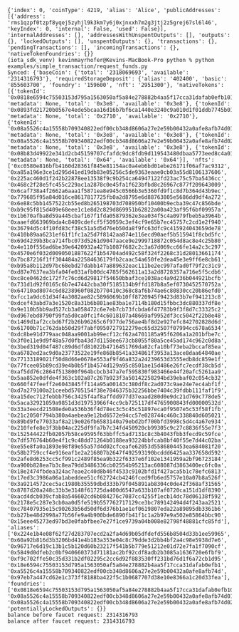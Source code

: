 ```plaintext
{'index': 0, 'coinType': 4219, 'alias': 'Alice', 'publicAddresses': [{'address': 'rms1qzpf0tzpf8yqej5zyhjl9k3km7y6j0xjnxxh7m2g3jtj2z5grej67sl6l46', 'keyIndex': 0, 'internal': False, 'used': False}], 'internalAddresses': [], 'addressesWithUnspentOutputs': [], 'outputs': {}, 'lockedOutputs': [], 'unspentOutputs': {}, 'transactions': {}, 'pendingTransactions': [], 'incomingTransactions': {}, 'nativeTokenFoundries': {}}
(iota_sdk_venv) kevinmayrhofer@Kevins-MacBook-Pro python % python examples/simple_transaction/request_funds.py
Synced: {'baseCoin': {'total': '2318069693', 'available': '2314316793'}, 'requiredStorageDeposit': {'alias': '402400', 'basic': '855603700', 'foundry': '159600', 'nft': '2951300'}, 'nativeTokens': [{'tokenId': '0x0818e6594c75503153d795a1563050af5a84e278882b4aa5f17cca31dafab0efb10100000000', 'metadata': None, 'total': '0x3e8', 'available': '0x3e8'}, {'tokenId': '0x0893fd21720b0567e4ede5bcaa16d16b7bf6ca1440e3240c9a010d1f01ddb7745b0100000000', 'metadata': None, 'total': '0x2710', 'available': '0x2710'}, {'tokenId': '0x08a5526c4a15558b709340822edf00cb348d8606a27e2e59b00432a0afe8afb74d0100000000', 'metadata': None, 'total': '0x3e8', 'available': '0x3e8'}, {'tokenId': '0x08a5526c4a15558b709340822edf00cb348d8606a27e2e59b00432a0afe8afb74d0200000000', 'metadata': None, 'total': '0x3e8', 'available': '0x3e8'}, {'tokenId': '0x08b83d49922e341d2cb45159707cfafdc9dc8fdb9d119543480dbaa5773eed8c4a0100000000', 'metadata': None, 'total': '0x64', 'available': '0x64'}], 'nfts': ['0xc0580e816bfb4160d28361f845e81154ac0a4eb6bd01ebe26171f06af7ac9312', '0xa85a196e3ce1d295d41ed19db83e05256c5de9363eaae0cb03a55d8106137606', '0x225ac460d1f242b22878ee13538f9c9b254ca64947122fd23ac75c57ba5436cc', '0x468c2f28e5fc455c229ac1a2878c0e45fa1f623bfbd8c26967c877f209643009', '0x6caf738a4f2662a6aaa1f5871ea8e945c0566b3e5360fd9f1c8d7b364d43b9ec', '0x779685f95a84d016ce8617817725fb0a2d8795e6d88763805e5686dd9df4a272', '0x6e88c5bb1457522cb55ed8b265198703d708950bf10400b9ecba39c47c856bde', '0xb9c95f815d409e68eee1c1e8d2c829d869951b62822a00a423af95f6bf09957a', '0x1b670afba8d59a445cbaf167f1fda05879362e3ea034f5c4a0979fbeb5a3964b', '0xaaefd663969bda4c8409cdefcf5f50959c3ef4cf9e65b7ec45757c2cd1e2f940', '0x36794d5c4f10fd83cf38c51a5d5d76eb50da8f9fc63dfc9c415924043659de78', '0x410b89aa6231ef61f1fc1a25d7f8142aa874e116ecd90aef5b515941f8cbd5fc', '0x69d4239b3bca714fbc073d5261d9047aace9e2999718872c054d8ac8e4c25b80', '0x4e110f556ad6be39e6420932a427b1087f682c2c3a67d069cc66fe14a2c3c297', '0x4570e6f032d0090501887622f1b54704ad492c58f324f2268c31d28013661174', '0x7bc87216f1ff304484a22584636179fb2caac54a650fe2dea45e3e9ff6e8cb61', '0xb95a8b112d97bc68ebd27dabb147a889632eac111be2ec997afad0f79f2c31c9', '0xd87e7637ea3bfa04fe031afb00dc4785f562611a13a2d8728357a716e5f5cdb6', '0xc8ce0462dc172f7c76cd6d29817f54650bbaf3ce1038ac4a9d236b044921bcfb', '0x731d1d92f0165c6b7e47442cba30f5185134b9ffd187b8a5ef0730452570752a', '0x64710ad8074c6d8238960f082b770410c368c8af6b74ae6c80830cc20b86efd0', '0xfcc1a9dc61d34f4a3082ae82c5896069b10ff8720945f9423d83b7ef941213c8', '0xdcef43abd7a3e1520c8a31b6b801ae83ba1e7114b180d15fbbc3dc880337df8e', '0x9e110b5bb9ad527cb3a058472c6e7eb7cb73fcbda6f47783b9f3f8d7c33325c2', '0xd967ebd8790f99fa5d0ca0fc1f4c6018107a48669af9952df3cc5042f22b8e48', '0x1469d1af2ccbd67f2b26b96265c6f977de756ae4bf8d2e927efc842702828d6d', '0x61700b71c762dab50d29f7abf0950727912279ec65d32507f07994cc678a6534', '0xdc8be91d779aac048aa9001ab99ecf12cf62a4701185a95f6206a1a201bfbe7c', '0x3f0e11e9d9f48a57d0fba43d7d1158ee673cb8055f80a5ce45ad174c962c0d8a', '0x3bed319d04f487c89d6dfd81022b4716451769da82cfa10bf73eba2bccaf85ea', '0xa6782ed2ac9d0a23773522e19fe868b8541a334861f3953a13ace8daa64840ae', '0x77133189021f50d8d66e0678e553af9f46a832a24239653d3555edb8dc859e1f', '0x77fcee05b89cd39e4b0b5f1b4574d129a95c8501ae15d486e26fc7ecdf38cb5d', '0xaf5dd76c2864f513800f964bcbcb347a7ef595830f983466e44f20afc5261aa9', '0x5aa852e0dfde4f363c102a87c267b923f3a50142258294bd39ebaf02c054cb32', '0x660f47feeff2e6043845ff114a95a00143c380df8c2ad073c9ae24e7ec4abf1f', '0xd7a279100a21ceebd5705154f38e7846375b32256bbe7404c39fdbb111faf1f9', '0xa15dec712febbb756c3425f4af8affdd977d37eaad280d0e9dc21d769c778de5', '0x5aca32921059a9851d3d19753966f4cc9cb725117df4765900843fd00000532d', '0x33a3eecd21508ede0a536b36f4d78ec3c5c45c51897eca0f9507e5c53f58f1fb', '0x21c2050f794b380a4aebea9e12bd6572e94cc57e028744c460c338840d605021', '0x89bd9fe77033af8a219e026fb6583140a79ebd2bf700bfd3998c5d4c4a67e934', '0x210fefe8e3f3bb04ac225df9fa7b7c34fd450920cb99305c9c27c8836f55e7f3', '0x152544422fb02057b58ce9595f63bbffc5ad7131c8c3b4043fbb3fecd9c59fce', '0x7df576764b60e4f1c9c48dd71264b0188ea93224bbfcab8bf40f55e7d44c02ba', '0xe55e8fa0a1893e98f89e55a57d4d02cfceafe62053d5586804453ea684081f20', '0x58b2759ccf4e916eaf1e2a216807b2647f492593190bcddd6425aa337658d592', '0x2afe8d6253cc5cf991c2489f85ea9b322f6337e6f102e1341959a2bf96723184', '0xa900b828ea7b3c8ea79dd3486336cb02554b95213ac608087d3863400ec6fc0a', '0x18e2474fbdea324ac7eae2c40d8b46f4533c9102bfd1f427aca5b1c78efc6813', '0x17ed3c3986a06a1abeddee51cf62724cb4246fced9fb6ed5757e10a07b8a526f', '0x3a9214572cec5ac1980b35559dbd333b79f045891ab8304c0de42f368af31565', '0x8787d20a248c33b3e3148f61725da400d6547a633b107af0720ca151d1df8390', '0xacd4dcb039cfab8a546602cd6b084276c7087cc4255f1ecb14dc78d06138f592', '0x2178e5c287e3cb0aa0d5fe519b557762717129ce3bc789142494d4f243aa2521', '0xc78407935e15c90263b56d50df6d376b1ae1ef0619807eda22a89895db3361b6', '0xb27be48d2998a77b56fe9a4b900bde6890fb41f1c1a2b97e9a502e85864bbc90', '0x15eee45273ed97bd3e0fabfbee7e27f1ce9739a04b008e82798f48881cfc85fd'], 'aliases': ['0x224e1b4e08f62f27d283707ecd2a2fa4d69b05dfdefd556b8504d33b1ee59965', '0x60a92b816d3b3206bd41e4b183a353e04c8c79dde3d2bb4bf2a4c98e5938d7e6', '0x96717e6d19c13b1c5b120d60b23217f541b5b779e51212e01d72e7fa1f7090cf', '0x5849d0dfeb2c0bf940660373d71181ac2bf92cdf8adb2b3085a1636720e6fbf9', '0xf9c702ffe50c35d331b2df02295c2cc6d92f883530ff231bd76d1f6a72cb1d95', '0x18e6594c75503153d795a1563050af5a84e278882b4aa5f17cca31dafab0efb1', '0xa5526c4a15558b709340822edf00cb348d8606a27e2e59b00432a0afe8afb74d', '0x97eb7a447cd62e1c373ff8188ba422f5c1b0687707d38e10e8366a1c20d33fea'], 'foundries': ['0x0818e6594c75503153d795a1563050af5a84e278882b4aa5f17cca31dafab0efb10100000000', '0x08a5526c4a15558b709340822edf00cb348d8606a27e2e59b00432a0afe8afb74d0100000000', '0x08a5526c4a15558b709340822edf00cb348d8606a27e2e59b00432a0afe8afb74d0200000000'], 'potentiallyLockedOutputs': {}}
balance before faucet request: 2314316793
balance after faucet request: 2314316793
```